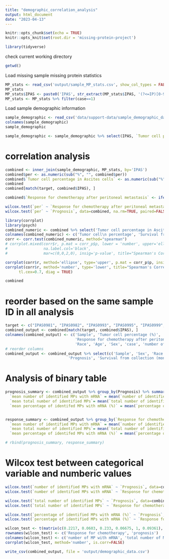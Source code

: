 ```yaml
---
title: "demographic_correlation_analysis"
output: html_document
date: "2023-04-13"
---
```


```r
knitr::opts_chunk$set(echo = TRUE)
knitr::opts_knit$set(root.dir = 'missing-protein-project')
```


```r
library(tidyverse)
```


check current working directory
```r
getwd()
```




Load missing sample missing protein statistics 
```r
MP_stats <- read_csv('output/sample_MP_stats.csv', show_col_types = FALSE)
MP_stats
MP_stats$IPAS <- paste0('IPAS', str_extract(MP_stats$IPAS, '(?<=IP)[0-9]+(?=_)'))
MP_stats <- MP_stats %>% filter(case==1)
```

Load sample demographic information
```r
sample_demographic <- read_csv('data/support-data/sample_demographic_data.csv', show_col_types = FALSE)
colnames(sample_demographic)
sample_demographic
```

```r
sample_demographic <- sample_demographic %>% select(IPAS, `Tumor cell percentage in Ascites cells`, `Prognosis`, `Survival from ascites collection (month)`, `Response for chemotherapy after peritoneal metastasis`, `Race`, `AGE`, `SEX`)
```


# correlation analysis
```r
combined <- inner_join(sample_demographic, MP_stats, by='IPAS')
combined$per <- as.numeric(sub("%", "", combined$per))
combined$`Tumor cell percentage in Ascites cells` <- as.numeric(sub("%", "", combined$`Tumor cell percentage in Ascites cells`))
combined
combined[match(target, combined$IPAS), ]
```



```r
combined$`Response for chemotherapy after peritoneal metastasis` <- ifelse(combined$`Response for chemotherapy after peritoneal metastasis` %in% c('Non responder', 'Non treatment'), 'Non repsonder/treatment', combined$`Response for chemotherapy after peritoneal metastasis`)
```


```r
wilcox.test(`per` ~ `Response for chemotherapy after peritoneal metastasis`, data=combined, na.rm=TRUE, paired=FALSE, exact=FALSE, conf.int=TRUE)
wilcox.test(`per` ~ `Prognosis`, data=combined, na.rm=TRUE, paired=FALSE, exact=FALSE, conf.int=TRUE)
```




```r
library(corrplot)
library(psych)
combined_numeric <- combined %>% select('Tumor cell percentage in Ascites cells', 'Survival from ascites collection (month)', 'count', 'countT', 'per')
colnames(combined_numeric) <- c('Tumor cell\n percentage', 'Survival from\n collection', 'number of MPs\n with mRNA', 'total number\n of MPs', 'Perc of MPs\n with mRNA')
corr <- corr.test(combined_numeric, method="spearman")
# corrplot.mixed(corr$r, p.mat = corr_p$p, lower = 'number', upper='ellipse', tl.cex=0.7,
#                na.label.col='black',
#                mar=c(0,0,2,0), insig='p-value', title="Spearman's Correlation between numeric variables")

corrplot(corr$r, method='ellipse', type='upper', p.mat = corr_p$p, insig = 'p-value', sig.level=0.01, title="Spearman's Correlation between numeric variables", mar=c(0,0,2,0), tl.cex=0.7, diag = TRUE)
corrplot(corr$r, method='number', type='lower', title="Spearman's Correlation between numeric variables", mar=c(0,0,2,0),
      tl.cex=0.7, diag = TRUE)
```




```r
combined
```


# reorder based on the same sample ID in all analysis
```r
target <- c("IPAS0981", "IPAS0982", "IPAS0993", "IPAS0995", "IPAS0999", "IPAS7100", "IPAS7103", "IPAS7105")
combined_output <- combined[match(target, combined$IPAS), ]
colnames(combined_output) <- c('Sample', 'Tumor cell percentage (%)', 'Prognosis', 'Survival from collection (month)', 
                               'Response for chemotherapy after peritoneal metastasis',
                               'Race', 'Age', 'Sex', 'case', 'number of identified MPs with mRNA', 'total number of identified MPs', 'percentage of identified MPs with mRNA (%)')
# reorder columns
combined_output <- combined_output %>% select(c('Sample', 'Sex', 'Race', 'Age', 'Tumor cell percentage (%)', 'Response for chemotherapy after peritoneal metastasis',
                            'Prognosis', 'Survival from collection (month)', 'number of identified MPs with mRNA', 'total number of identified MPs', 'percentage of identified MPs with mRNA (%)'))
```


# Analysis of binary table
```r
prognosis_summary <- combined_output %>% group_by(Prognosis) %>% summarize(
  `mean number of identified MPs with mRNA` = mean(`number of identified MPs with mRNA`),
  `mean total number of identified MPs`= mean(`total number of identified MPs`),
  `mean percentage of identifed MPs with mRNA (%)` = mean(`percentage of identified MPs with mRNA (%)`))


response_summary <- combined_output %>% group_by(`Response for chemotherapy after peritoneal metastasis`) %>% summarize(
  `mean number of identified MPs with mRNA` = mean(`number of identified MPs with mRNA`),
  `mean total number of identified MPs`= mean(`total number of identified MPs`),
  `mean percentage of identifed MPs with mRNA (%)` = mean(`percentage of identified MPs with mRNA (%)`))

# rbind(prognosis_summary, response_summary)
```





# Wilcox test between categorical variable and numberic values
```r
wilcox.test(`number of identified MPs with mRNA` ~ `Prognosis`, data=combined_output, na.rm=TRUE, paired=FALSE, exact=FALSE, conf.int=TRUE)
wilcox.test(`number of identified MPs with mRNA` ~ `Response for chemotherapy after peritoneal metastasis`, data=combined_output, na.rm=TRUE, paired=FALSE, exact=FALSE, conf.int=TRUE)

```




```r
wilcox.test(`total number of identified MPs` ~ `Prognosis`, data=combined_output, na.rm=TRUE, paired=FALSE, exact=FALSE, conf.int=TRUE)
wilcox.test(`total number of identified MPs` ~ `Response for chemotherapy after peritoneal metastasis`, data=combined_output, na.rm=TRUE, paired=FALSE, exact=FALSE, conf.int=TRUE)


```


```r
wilcox.test(`percentage of identified MPs with mRNA (%)` ~ `Prognosis`, data=combined_output, na.rm=TRUE, paired=FALSE, exact=FALSE, conf.int=TRUE)
wilcox.test(`percentage of identified MPs with mRNA (%)` ~ `Response for chemotherapy after peritoneal metastasis`, data=combined_output, na.rm=TRUE, paired=FALSE, exact=FALSE, conf.int=TRUE)
```


```r
wilcon_test <- t(matrix(c(0.2217, 0.0603, 0.233, 0.06675, 1, 0.09361), nrow = 3, ncol = 2))
rownames(wilcon_test) <- c('Response for chemotherapy', 'prognosis')
colnames(wilcon_test) <- c('number of MP with mRNA', 'total number of MP', 'perc of MP with mRNA(%)')
corrplot(wilcon_test, method='number', is.corr=FALSE)
```



```r
write_csv(combined_output, file = 'output/demographic_data.csv')
```


